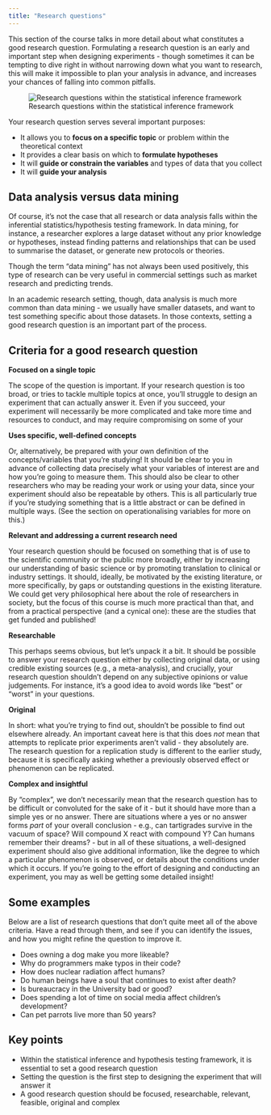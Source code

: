 ```yaml
---
title: "Research questions"
---
```


This section of the course talks in more detail about what constitutes a good research question. Formulating a research question is an early and important step when designing experiments - though sometimes it can be tempting to dive right in without narrowing down what you want to research, this will make it impossible to plan your analysis in advance, and increases your chances of falling into common pitfalls.

![Research questions within the statistical inference framework](img/research-question.png)

Your research question serves several important purposes:

- It allows you to **focus on a specific topic** or problem within the theoretical context
- It provides a clear basis on which to **formulate hypotheses**
- It will **guide or constrain the variables** and types of data that you collect
- It will **guide your analysis**

::: {.callout-tip collapse="true"}
## Data analysis versus data mining

Of course, it's not the case that all research or data analysis falls within the inferential statistics/hypothesis testing framework. In data mining, for instance, a researcher explores a large dataset without any prior knowledge or hypotheses, instead finding patterns and relationships that can be used to summarise the dataset, or generate new protocols or theories.

Though the term "data mining" has not always been used positively, this type of research can be very useful in commercial settings such as market research and predicting trends.

In an academic research setting, though, data analysis is much more common than data mining - we usually have smaller datasets, and want to test something specific about those datasets. In those contexts, setting a good research question is an important part of the process.
:::

## Criteria for a good research question

**Focused on a single topic**

The scope of the question is important. If your research question is too broad, or tries to tackle multiple topics at once, you'll struggle to design an experiment that can actually answer it. Even if you succeed, your experiment will necessarily be more complicated and take more time and resources to conduct, and may require compromising on some of your 

**Uses specific, well-defined concepts**

Or, alternatively, be prepared with your own definition of the concepts/variables that you're studying! It should be clear to you in advance of collecting data precisely what your variables of interest are and how you're going to measure them. This should also be clear to other researchers who may be reading your work or using your data,  since your experiment should also be repeatable by others. This is all particularly true if you're studying something that is a little abstract or can be defined in multiple ways. (See the section on operationalising variables for more on this.)

**Relevant and addressing a current research need**

Your research question should be focused on something that is of use to the scientific community or the public more broadly, either by increasing our understanding of basic science or by promoting translation to clinical or industry settings. It should, ideally, be motivated by the existing literature, or more specifically, by gaps or outstanding questions in the existing literature. We could get very philosophical here about the role of researchers in society, but the focus of this course is much more practical than that, and from a practical perspective (and a cynical one): these are the studies that get funded and published!

**Researchable**

This perhaps seems obvious, but let's unpack it a bit. It should be possible to answer your research question either by collecting original data, or using credible existing sources (e.g., a meta-analysis), and crucially, your research question shouldn't depend on any subjective opinions or value judgements. For instance, it's a good idea to avoid words like "best" or "worst" in your questions.

**Original**

In short: what you're trying to find out, shouldn't be possible to find out elsewhere already. An important caveat here is that this does *not* mean that attempts to replicate prior experiments aren't valid - they absolutely are. The research question for a replication study is different to the earlier study, because it is specifically asking whether a previously observed effect or phenomenon can be replicated.

**Complex and insightful**

By "complex", we don't necessarily mean that the research question has to be difficult or convoluted for the sake of it - but it should have more than a simple yes or no answer. There are situations where a yes or no answer forms *part* of your overall conclusion - e.g., can tartigrades survive in the vacuum of space? Will compound X react with compound Y? Can humans remember their dreams? - but in all of these situations, a well-designed experiment should also give additional information, like the degree to which a particular phenomenon is observed, or details about the conditions under which it occurs. If you're going to the effort of designing and conducting an experiment, you may as well be getting some detailed insight!

## Some examples

Below are a list of research questions that don't quite meet all of the above criteria. Have a read through them, and see if you can identify the issues, and how you might refine the question to improve it.

- Does owning a dog make you more likeable?
- Why do programmers make typos in their code?
- How does nuclear radiation affect humans?
- Do human beings have a soul that continues to exist after death?
- Is bureaucracy in the University bad or good?
- Does spending a lot of time on social media affect children's development?
- Can pet parrots live more than 50 years?

## Key points

::: {.callout-note}

- Within the statistical inference and hypothesis testing framework, it is essential to set a good research question
- Setting the question is the first step to designing the experiment that will answer it
- A good research question should be focused, researchable, relevant, feasible, original and complex
:::